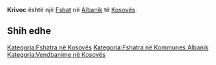 {{Fshat në Kosovës
 | Emri                = Krivoc
| srp_N_name = Krivoc
| srp_N_FULL_NAME_RO = Krivoc
| srp_N_FULL_NAME_ND_RO = Krivoc
| srp_N_SORT_NAME_RG = KRIVOC
| srp_N_FULL_NAME_RG = Krivoc
| srp_N_FULL_NAME_ND_RG = Krivoc

 | Emri (Rasa dhanore) = 
 | Figura              = 
 | Shteti              = Kosovo
 | Komuna              = Albanik
 | Kodi postar         = 
 | Sipërfaqja          = 

 | Popullsia           = 

 | Regj. i popullsisë  = 
 | Dend. e popullsisë  = 
 | Faqja zyrtare       = 
 <!--- Koordinatat ----> 
 | Gjerësia            = 42.588333
 | Gjatësia            = 20.6625
 | Lartësia            = 
}}
'''Krivoc''' është një [[Fshat]] në [[Albanik]] të [[Kosovës]].

<!-- == Gjeografia == -->
<!-- == Historia == -->
<!-- == Demografia == -->
== Shih edhe ==
{{Komuna Albanik}}
{{Kosovo-Administrata-Cung}}

[[Kategoria:Fshatra në Kosovës]]
[[Kategoria:Fshatra në Kommunes Albanik]]
[[Kategoria:Vendbanime në Kosovës]]
